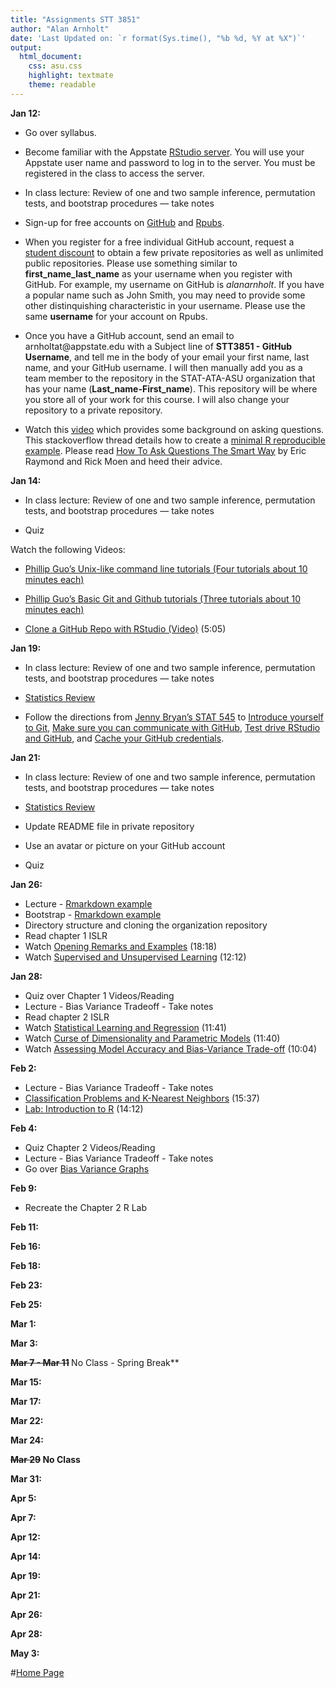 ```yaml
---
title: "Assignments STT 3851"
author: "Alan Arnholt"
date: 'Last Updated on: `r format(Sys.time(), "%b %d, %Y at %X")`'
output:
  html_document:
    css: asu.css
    highlight: textmate
    theme: readable
---
```


**Jan 12:**

* Go over syllabus.

* Become familiar with the Appstate [RStudio server](https://mathr.math.appstate.edu/). You will use your Appstate user name and password to log in to the server.  You must be registered in the class to access the server.


* In class lecture: Review of one and two sample inference, permutation tests, and bootstrap procedures --- take notes

* Sign-up for free accounts on [GitHub](https://github.com) and [Rpubs](https://rpubs.com).

* When you register for a free individual GitHub account, request a [student discount](https://education.github.com) to obtain a few private repositories as well as unlimited public repositories.  Please use something similar to **first_name_last_name** as your username when you register with GitHub.  For example, my username on GitHub is *alanarnholt*. If you have a popular name such as John Smith, you may need to provide some other distinquishing characteristic in your username.  Please use the same **username** for your account on Rpubs. 

* Once you have a GitHub account, send an email to arnholtat@appstate.edu with a Subject line of **STT3851 - GitHub Username**, and tell me in the body of your email your first name, last name, and your GitHub username.  I will then manually add you as a team member to the repository in the STAT-ATA-ASU organization that has your name (**Last_name-First_name**).  This repository will be where you store all of your work for this course.  I will also change your repository to a private repository.

* Watch this [video](https://www.youtube.com/watch?v=ZFaWxxzouCY&list=PLjTlxb-wKvXNSDfcKPFH2gzHGyjpeCZmJ&index=3) which provides some background on asking questions.  This stackoverflow thread details how to create a [minimal R reproducible example](http://stackoverflow.com/questions/5963269/how-to-make-a-great-r-reproducible-example/5963610#5963610). Please read [How To Ask Questions The Smart Way](http://www.catb.org/~esr/faqs/smart-questions.html) by Eric Raymond and Rick Moen and heed their advice.

**Jan 14:**

* In class lecture: Review of one and two sample inference, permutation tests, and bootstrap procedures --- take notes

* Quiz

Watch the following Videos:

* [Phillip Guo's Unix-like command line tutorials (Four tutorials about 10 minutes each)](http://www.pgbovine.net/command-line-tutorial.htm)

* [Phillip Guo's Basic Git and Github tutorials (Three tutorials about 10 minutes each)](http://www.pgbovine.net/git-tutorial.htm)

* [Clone a GitHub Repo with RStudio (Video)](https://www.youtube.com/watch?v=YxZ8J2rqhEM) (5:05)






**Jan 19:**

* In class lecture: Review of one and two sample inference, permutation tests, and bootstrap procedures --- take notes

* [Statistics Review](../Rmarkdown/StatReview.html)

* Follow the directions from [Jenny Bryan's STAT 545](https://stat545-ubc.github.io/git00_index.html) to [Introduce yourself to Git](https://stat545-ubc.github.io/git04_introduce-self-to-git.html), [Make sure you can communicate with GitHub](https://stat545-ubc.github.io/git05_github-connection.html), [Test drive RStudio and GitHub](https://stat545-ubc.github.io/git07_git-github-rstudio.html), and [Cache your GitHub credentials](https://stat545-ubc.github.io/git06_credential-caching.html).


**Jan 21:**

* In class lecture: Review of one and two sample inference, permutation tests, and bootstrap procedures --- take notes

* [Statistics Review](../Rmarkdown/StatReview.html)

* Update README file in private repository

* Use an avatar or picture on your GitHub account

* Quiz


**Jan 26:**

* Lecture - [Rmarkdown example](../Rmarkdown/FlowControl.html)
* Bootstrap - [Rmarkdown example](../Rmarkdown/TheBootstrap.html)
* Directory structure and cloning the organization repository
* Read chapter 1 ISLR
* Watch [Opening Remarks and Examples](https://www.youtube.com/watch?v=2wLfFB_6SKI) (18:18)
* Watch [Supervised and Unsupervised Learning](https://www.youtube.com/watch?v=LvaTokhYnDw) (12:12)



**Jan 28:**

* Quiz over Chapter 1 Videos/Reading
* Lecture - Bias Variance Tradeoff - Take notes
* Read chapter 2 ISLR
* Watch [Statistical Learning and Regression](https://www.youtube.com/watch?v=WjyuiK5taS8) (11:41)
* Watch [Curse of Dimensionality and Parametric Models](https://www.youtube.com/watch?v=UvxHOkYQl8g) (11:40)
* Watch [Assessing Model Accuracy and Bias-Variance Trade-off](https://www.youtube.com/watch?v=VusKAosxxyk) (10:04)

**Feb 2:**

* Lecture - Bias Variance Tradeoff - Take notes
* [Classification Problems and K-Nearest Neighbors](https://www.youtube.com/watch?v=vVj2itVNku4) (15:37)
* [Lab: Introduction to R](https://www.youtube.com/watch?v=jwBgGS_4RQA) (14:12)


**Feb 4:**

* Quiz Chapter 2 Videos/Reading
* Lecture - Bias Variance Tradeoff - Take notes
* Go over [Bias Variance Graphs](../Rmarkdown/BiasVariance.html) 


**Feb 9:**

* Recreate the Chapter 2 R Lab 

**Feb 11:**

**Feb 16:**

**Feb 18:**

**Feb 23:**

**Feb 25:**

**Mar 1:**

**Mar 3:**

**~~Mar 7 - Mar 11~~ **No Class - Spring Break**

**Mar 15:**

**Mar 17:**

**Mar 22:**

**Mar 24:**

**~~Mar 29~~ No Class**

**Mar 31:**

**Apr 5:**

**Apr 7:**

**Apr 12:**

**Apr 14:**

**Apr 19:**

**Apr 21:**

**Apr 26:**

**Apr 28:**

**May 3:**

#[Home Page](http://stat-ata-asu.github.io/STT3851Spring2016/)
